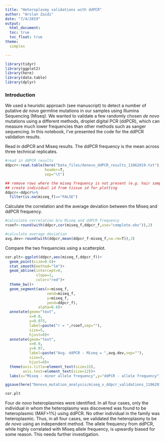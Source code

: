 ```yaml
---
title: "Heteroplasmy validations with ddPCR"
author: "Arslan Zaidi"
date: "7/4/2019"
output: 
  html_document:
  toc: true
  toc_float: true
theme:
  simplex

---
```


```r
library(tidyr)
library(ggplot2)
library(here)
library(data.table)
library(dplyr)
```

### Introduction

We used a heuristic approach (see manuscript) to detect a number of putative *de novo* germline mutations in our samples using Illumina Sequencing (Miseq). We wanted to validate a few randomly chosen *de novo* mutations using a different methods, droplet digital PCR (ddPCR), which can measure much lower frequencies than other methods such as sanger sequencing. In this notebook, I've presented the code for the ddPCR validation results.

Read in ddPCR and Miseq results. The ddPCR frequency is the mean across three technical replicates. 

```r
#read in ddPCR results
ddpcr<-read.table(here("Data_files/denovo_ddPCR_results_11062019.txt"),
                  header=T,
                  sep="\t")

## remove rows where the miseq frequency is not present (e.g. hair samples)
## create individual id from tissue id for plotting
ddpcr<-ddpcr%>%
  filter(is.na(miseq_f)=="FALSE")

```

Calculate the correlation and the average deviation between the Miseq and ddPCR frequency. 

```r

#calculate correlation b/w Miseq and ddPCR frequency
rcoef<-round(with(ddpcr,cor(miseq_f,ddpcr_f,use="complete.obs")),2)

#calculate average deviation
avg.dev<-round(with(ddpcr,mean(ddpcr_f-miseq_f,na.rm=T)),3)

```

Compare the two frequencies using a scatterplot. 

```r

cor.plt<-ggplot(ddpcr,aes(miseq_f,ddpcr_f))+
  geom_point(size=0.6)+
  stat_smooth(method="lm")+
  geom_abline(intercept=0,
              slope=1,
              color="red")+
  theme_bw()+
  geom_segment(aes(x=miseq_f,
                   xend=miseq_f,
                   y=miseq_f,
                   yend=ddpcr_f),
               alpha=0.6)+
  annotate(geom="text",
           x=0.0,
           y=0.075,
           label=paste("r = ",rcoef,sep=""),
           size=5,
           hjust=0)+
  annotate(geom="text",
           x=0.0,
           y=0.07,
           label=paste("Avg. ddPCR - Miseq = ",avg.dev,sep=""),
           size=5,
           hjust=0)+
  theme(axis.title=element_text(size=15),
        axis.text=element_text(size=12))+
  labs(x="Miseq - minor allele frequency",y="ddPCR - allele frequency")

ggsave(here("Denovo_mutation_analysis/miseq_v_ddpcr_validations_11062019.pdf"),cor.plt,height=7,width=7)

cor.plt

```

Four *de novo* heteroplasmies were identified. In all four cases, only the individual in whom the heteroplasmy was discovered was found to be heteroplasmic (MAF>1%) using ddPCR. No other individual in the family was heteroplasmic. Thus, in all four cases, we validated the heteroplasmy to be *de novo* using an independent method. The allele frequency from ddPCR, while highly correlated with Miseq allele frequency, is upwardly biased for some reason. This needs further investigation. 

